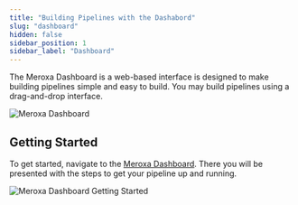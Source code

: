 ```yaml
---
title: "Building Pipelines with the Dashabord"
slug: "dashboard"
hidden: false
sidebar_position: 1
sidebar_label: "Dashboard"
---
```


The Meroxa Dashboard is a web-based interface is designed to make building pipelines simple and easy to build. You may build pipelines using a drag-and-drop interface.

![Meroxa Dashboard](/images/docs/introduction/building-pipelines/dashboard.png)

## Getting Started

To get started, navigate to the [Meroxa Dashboard](https://dashboard.meroxa.io/onboarding/source?onboardingStep=source). There you will be presented with the steps to get your pipeline up and running.

![Meroxa Dashboard Getting Started](/images/docs/introduction/building-pipelines/dashboard-getting-started.png)